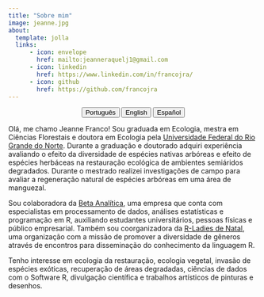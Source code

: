 ---
title: "Sobre mim"
image: jeanne.jpg
about:
  template: jolla
  links:
      - icon: envelope
        href: mailto:jeanneraquelj1@gmail.com
      - icon: linkedin
        href: https://www.linkedin.com/in/francojra/
      - icon: github
        href: https://github.com/francojra
---

<center>

::: {.btn-group role="group" aria-label="About"}
<a href="about-pt.html"> <button type="button" class="btn btn-primary me-md-2 btn-sm">Português</button></a> <a href="about-en.html"> <button type="button" class="btn btn-primary me-md-2 btn-sm">English</button></a> <a href="about-es.html"><button type="button" class="btn btn-primary me-md-2 btn-sm">Español</button></a>
:::

</center>

Olá, me chamo Jeanne Franco! Sou graduada em Ecologia, mestra em Ciências Florestais e doutora em Ecologia pela [Universidade Federal do Rio Grande do Norte](https://www.ufrn.br/). Durante a graduação e doutorado adquiri experiência avaliando o efeito da diversidade de espécies nativas arbóreas e efeito de espécies herbáceas na restauração ecológica de ambientes semiáridos degradados. Durante o mestrado realizei investigações de campo para avaliar a regeneração natural de espécies arbóreas em uma área de manguezal.

Sou colaboradora da [Beta Analítica](https://betaanalitica.com.br/), uma empresa que conta com especialistas em processamento de dados, análises estatísticas e programação em R, auxiliando estudantes universitários, pessoas físicas e público empresarial. Também sou coorganizadora da [R-Ladies de Natal](https://rladies.org/), uma organização com a missão de promover a diversidade de gêneros através de encontros para disseminação do conhecimento da linguagem R.

Tenho interesse em ecologia da restauração, ecologia vegetal, invasão de espécies exóticas, recuperação de áreas degradadas, ciências de dados com o Software R, divulgação científica e trabalhos artísticos de pinturas e desenhos.
